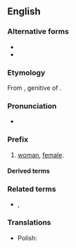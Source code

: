{{also|gynæco-}}
==English==

===Alternative forms===
* {{l|en|gynæco-}}
* {{l|en|gyneco-}}

===Etymology===
From {{der|en|grc|γυναικός}}, genitive of {{m|grc|γυνή}}.

===Pronunciation===
* {{IPA|en|/ˌɡaɪnɪkə/|/ˌdʒaɪnɪkə/}}

===Prefix===
{{en-prefix}}

# [[woman]], [[female]].

====Derived terms====
{{prefixsee|en}}

===Related terms===
* {{l|en|gyn-}}, {{l|en|gyno-}}

===Translations===
{{trans-top}}
{{trans-mid}}
* Polish: {{t+|pl|gineko-}}
{{trans-bottom}}